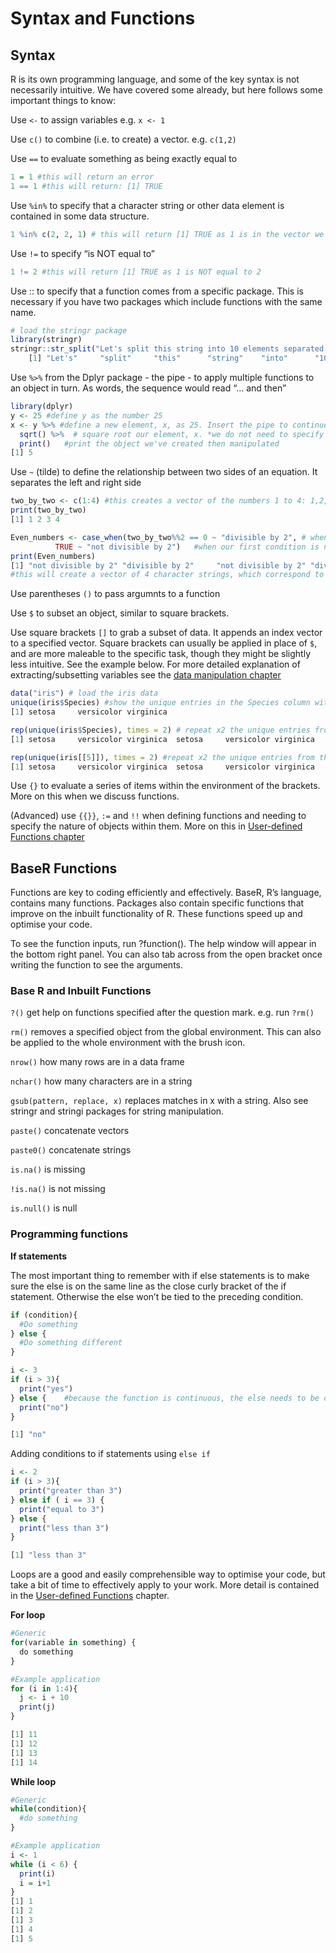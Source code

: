 # Syntax and Functions {#Functions}

## Syntax

R is its own programming language, and some of the key syntax is not necessarily intuitive. We have covered some already, but here follows some important things to know:

Use `<-` to assign variables
e.g. `x <- 1`

Use `c()` to combine (i.e. to create) a vector. 
e.g. `c(1,2)`

Use `==` to evaluate something as being exactly equal to
```r
1 = 1 #this will return an error
1 == 1 #this will return: [1] TRUE
```

Use `%in%` to specify that a character string or other data element is contained in some data structure.
```r
1 %in% c(2, 2, 1) # this will return [1] TRUE as 1 is in the vector we've defined
```
Use `!=` to specify "is NOT equal to"
```r
1 != 2 #this will return [1] TRUE as 1 is NOT equal to 2
```
Use :: to specify that a function comes from a specific package. This is necessary if you have two packages which include functions with the same name. 
```r
# load the stringr package
library(stringr)
stringr::str_split("Let's split this string into 10 elements separated by spaces", " ") #this uses the str_split function from stringr
    [1] "Let's"     "split"     "this"      "string"    "into"      "10"        "elements"  "separated" "by"        "spaces"   
```

Use `%>%` from the Dplyr package - the pipe - to apply multiple functions to an object in turn. As words, the sequence would read "... and then"

```r
library(dplyr)
y <- 25 #define y as the number 25
x <- y %>% #define a new element, x, as 25. Insert the pipe to continue the code chunk on our object, x.
  sqrt() %>%  # square root our element, x. *we do not need to specify that we're square rooting x as it's within a pipe
  print()   #print the object we've created then manipulated
[1] 5
```

Use `~` (tilde) to define the relationship between two sides of an equation. It separates the left and right side
```r
two_by_two <- c(1:4) #this creates a vector of the numbers 1 to 4: 1,2,3,4
print(two_by_two)
[1] 1 2 3 4

Even_numbers <- case_when(two_by_two%%2 == 0 ~ "divisible by 2", # when the element in our two by two vector is divisible by 2, assign the text "divisible by 2"
          TRUE ~ "not divisible by 2")   #when our first condition is not met, assign "not divisible by 2
print(Even_numbers)
[1] "not divisible by 2" "divisible by 2"     "not divisible by 2" "divisible by 2"  
#this will create a vector of 4 character strings, which correspond to the two_by_two vector. Those in position 2 and 4 (the numbers 2 and 4) are divisible by 2, so returns "divisible by 2".
```


Use parentheses `()` to pass argumnts to a function

Use `$` to subset an object, similar to square brackets.

Use square brackets `[]` to grab a subset of data. It appends an index vector to a specified vector. Square brackets can usually be applied in place of `$`, and are more maleable to the specific task, though they might be slightly less intuitive. See the example below. For more detailed explanation of extracting/subsetting variables see the [data manipulation chapter](#extracting_variables)

```r
data("iris") # load the iris data
unique(iris$Species) #show the unique entries in the Species column within the iris data frame
[1] setosa     versicolor virginica 

rep(unique(iris$Species), times = 2) # repeat x2 the unique entries from the Species column within the iris data frame
[1] setosa     versicolor virginica  setosa     versicolor virginica 

rep(unique(iris[[5]]), times = 2) #repeat x2 the unique entries from the 5th column within the iris data frame: the species column
[1] setosa     versicolor virginica  setosa     versicolor virginica 

```


Use `{}` to evaluate a series of items within the environment of the brackets. More on this when we discuss functions.


(Advanced) use `{{}}`, `:=` and `!!` when defining functions and needing to specify the nature of objects within them. More on this in [User-defined Functions chapter](#Overview) 


## BaseR Functions 

Functions are key to coding efficiently and effectively. BaseR, R's language, contains many functions. Packages also contain specific functions that improve on the inbuilt functionality of R. These functions speed up and optimise your code.

To see the function inputs, run ?function(). The help window will appear in the bottom right panel. You can also tab across from the open bracket once writing the function to see the arguments.

### Base R and Inbuilt Functions


`?()` get help on functions specified after the question mark. e.g. run `?rm()`

`rm()` removes a specified object from the global environment. This can also be applied to the whole environment with the brush icon.

`nrow()` how many rows are in a data frame

`nchar()` how many characters are in a string

`gsub(pattern, replace, x)` replaces matches in x with a string. Also see stringr and stringi packages for string manipulation.

`paste()` concatenate vectors

`paste0()`  concatenate strings

`is.na()` is missing

`!is.na()` is not missing

`is.null()` is null


### Programming functions

**If statements**

The most important thing to remember with if else statements is to make sure the else is on the same line as the close curly bracket of the if statement. Otherwise the else won't be tied to the preceding condition. 

```r
if (condition){
  #Do something
} else {
  #Do something different
}

i <- 3
if (i > 3){
  print("yes")
} else {    #because the function is continuous, the else needs to be on the same line as the final curly bracket of the if function.
  print("no")
}

[1] "no"
```

Adding conditions to if statements using `else if `

```r
i <- 2
if (i > 3){
  print("greater than 3")
} else if ( i == 3) {
  print("equal to 3")
} else {
  print("less than 3")
}

[1] "less than 3"
```


Loops are a good and easily comprehensible way to optimise your code, but take a bit of time to effectively apply to your work. More detail is contained in the [User-defined Functions](#Loops) chapter.

**For loop**
```r
#Generic
for(variable in something) {
  do something
}

#Example application
for (i in 1:4){
  j <- i + 10
  print(j)
}

[1] 11
[1] 12
[1] 13
[1] 14

```

**While loop**

```r
#Generic
while(condition){
  #do something
}

#Example application
i <- 1
while (i < 6) {
  print(i)
  i = i+1
}
[1] 1
[1] 2
[1] 3
[1] 4
[1] 5
```


